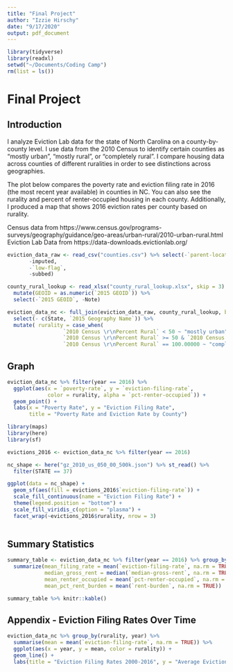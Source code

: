 ```yaml
---
title: "Final Project"
author: "Izzie Hirschy"
date: "9/17/2020"
output: pdf_document
---
```

```r
library(tidyverse)
library(readxl)
setwd("~/Documents/Coding Camp")
rm(list = ls())
```
# Final Project

## Introduction
I analyze Eviction Lab data for the state of North Carolina on a county-by-county level. I use data from the 2010 Census to identify certain counties as "mostly urban", "mostly rural", or "completely rural". I compare housing data across counties of different ruralities in order to see distinctions across geographies.

The plot below compares the poverty rate and eviction filing rate in 2016 (the most recent year available) in counties in NC. You can also see the rurality and percent of renter-occupied housing in each county. Additionally, I produced a map that shows 2016 eviction rates per county based on rurality. 

Census data from https://www.census.gov/programs-surveys/geography/guidance/geo-areas/urban-rural/2010-urban-rural.html 
Eviction Lab Data from https://data-downloads.evictionlab.org/ 

```r
eviction_data_raw <- read_csv("counties.csv") %>% select(-`parent-location`, 
       -imputed, 
       -`low-flag`, 
       -subbed)

county_rural_lookup <- read_xlsx("county_rural_lookup.xlsx", skip = 3) %>% filter(State == "NC")  %>%
  mutate(GEOID = as.numeric(`2015 GEOID`)) %>%
  select(-`2015 GEOID`, -Note)

eviction_data_nc <- full_join(eviction_data_raw, county_rural_lookup, by = "GEOID") %>% 
  select(- c(State, `2015 Geography Name`)) %>%
  mutate( rurality = case_when(
                  `2010 Census \r\nPercent Rural` < 50 ~ "mostly urban",
                  `2010 Census \r\nPercent Rural` >= 50 & `2010 Census \r\nPercent Rural`< 100 ~ "mostly rural",
                  `2010 Census \r\nPercent Rural` == 100.00000 ~ "completely rural"))
```

## Graph

```r
eviction_data_nc %>% filter(year == 2016) %>% 
  ggplot(aes(x = `poverty-rate`, y = `eviction-filing-rate`, 
             color = rurality, alpha = `pct-renter-occupied`)) +
  geom_point() +
  labs(x = "Poverty Rate", y = "Eviction Filing Rate", 
       title = "Poverty Rate and Eviction Rate by County")
```

```r
library(maps)
library(here) 
library(sf)

evictions_2016 <- eviction_data_nc %>% filter(year == 2016)

nc_shape <- here("gz_2010_us_050_00_500k.json") %>% st_read() %>% 
  filter(STATE == 37)

ggplot(data = nc_shape) +
  geom_sf(aes(fill = evictions_2016$`eviction-filing-rate`)) +
  scale_fill_continuous(name = "Eviction Filing Rate") +
  theme(legend.position = "bottom") +
  scale_fill_viridis_c(option = "plasma") +
  facet_wrap(~evictions_2016$rurality, nrow = 3)
  
```

## Summary Statistics

```r
summary_table <- eviction_data_nc %>% filter(year == 2016) %>% group_by(rurality, year) %>%
  summarize(mean_filing_rate = mean(`eviction-filing-rate`, na.rm = TRUE),
            median_gross_rent = median(`median-gross-rent`, na.rm = TRUE),
            mean_renter_occupied = mean(`pct-renter-occupied`, na.rm = TRUE),
            mean_pct_rent_burden = mean(`rent-burden`, na.rm = TRUE))

summary_table %>% knitr::kable()
```
## Appendix - Eviction Filing Rates Over Time
```r
eviction_data_nc %>% group_by(rurality, year) %>% 
  summarise(mean = mean(`eviction-filing-rate`, na.rm = TRUE)) %>%
  ggplot(aes(x = year, y = mean, color = rurality)) +
  geom_line() +
  labs(title = "Eviction Filing Rates 2000-2016", y = "Average Eviction Filing Rates (%)", x = "Year")
```

